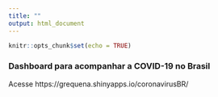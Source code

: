 ```yaml
---
title: ""
output: html_document
---
```


```r
knitr::opts_chunk$set(echo = TRUE)
```

### **Dashboard para acompanhar a COVID-19 no Brasil**

Acesse https://grequena.shinyapps.io/coronavirusBR/